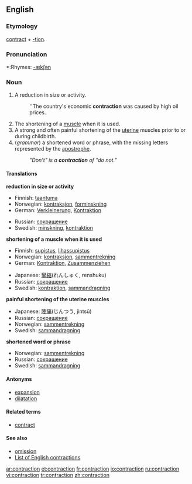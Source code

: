 ==English==

===Etymology===
[[contract]] + [[-tion]].

===Pronunciation===
*:Rhymes: [[Rhymes:English:-ækʃən|-ækʃən]]

===Noun===
{{en-noun}}

# A reduction in size or activity.
#:''The country's economic '''contraction''' was caused by high oil prices.
# The shortening of a [[muscle]] when it is used.
# A strong and often painful shortening of the [[uterine]] muscles prior to or during childbirth.
# (''grammar'') a shortened word or phrase, with the missing letters represented by the [[apostrophe]].
#:''"Don't" is a '''contraction''' of "do not."''

====Translations====

'''reduction in size or activity'''
{{top}}
<!--Languages from A to I go here-->
*Finnish: [[taantuma]]
*Norwegian: [[kontraksjon]], [[forminskning]]
*German: [[Verkleinerung]], [[Kontraktion]]
{{mid}}
<!--Languages from J to Z go here-->
*Russian: [[сокращение]]
*Swedish: [[minskning]], [[kontraktion]]
{{bottom}}

'''shortening of a muscle when it is used'''
{{top}}
<!--Languages from A to I go here-->
*Finnish: [[supistus]], [[lihassupistus]]
*Norwegian: [[kontraksjon]], [[sammentrekning]]
*German: [[Kontraktion]], [[Zusammenziehen]]
{{mid}}
<!--Languages from J to Z go here-->
*Japanese: [[攣縮]](れんしゅく, renshuku)
*Russian: [[сокращение]]
*Swedish: [[kontraktion]], [[sammandragning]]
{{bottom}}

'''painful shortening of the uterine muscles'''
{{top}}
<!--Languages from A to I go here-->
{{mid}}
<!--Languages from J to Z go here-->
*Japanese: [[陣痛]](じんつう, jintsū)
*Russian: [[сокращение]]
*Norwegian: [[sammentrekning]]
*Swedish: [[sammandragning]]
{{bottom}}

'''shortened word or phrase'''
{{top}}
<!--Languages from A to I go here-->
{{mid}}
<!--Languages from J to Z go here-->
*Norwegian: [[sammentrekning]]
*Russian: [[сокращение]]
*Swedish: [[sammandragning]]
{{bottom}}

====Antonyms====
*[[expansion]]
*[[dilatation]]

====Related terms====
*[[contract]]

====See also====
*[[omission]]
*[[:Category:English_contractions|List of English contractions]]

[[ar:contraction]]
[[et:contraction]]
[[fr:contraction]]
[[io:contraction]]
[[ru:contraction]]
[[vi:contraction]]
[[tr:contraction]]
[[zh:contraction]]